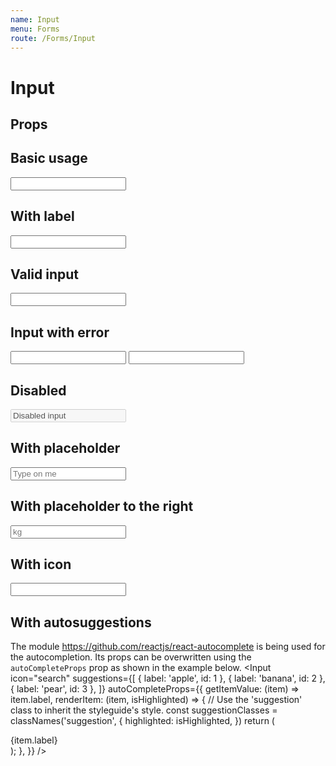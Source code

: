 ```yaml
---
name: Input
menu: Forms
route: /Forms/Input
---
```



# Input

## Props
<PropsTable of={Input} />

## Basic usage
<Playground wrapper={Wrapper}>
  <Input />
</Playground>

## With label
<Playground wrapper={Wrapper}>
  <Input label="Input with label" />
</Playground>

## Valid input
<Playground wrapper={Wrapper}>
  <Input touched={true} isValid={true} />
</Playground>

## Input with error
<Playground wrapper={Wrapper}>
  <Input touched={true} isValid={false} />
</Playground>

<Playground wrapper={Wrapper}>
  <Input touched={true} error="Oops. You messed up." />
</Playground>

## Disabled
<Playground wrapper={Wrapper}>
  <Input disabled value="Disabled input" />
</Playground>

## With placeholder
<Playground wrapper={Wrapper}>
  <Input placeholder="Type on me" />
</Playground>

## With placeholder to the right
<Playground wrapper={Wrapper}>
  <Input placeholder="kg" placeholderRight />
</Playground>

## With icon
<Playground wrapper={Wrapper}>
  <Input icon="search" />
</Playground>

## With autosuggestions
The module https://github.com/reactjs/react-autocomplete is being used for the
autocompletion. Its props can be overwritten using the `autoCompleteProps` prop
as shown in the example below.
<Playground wrapper={Wrapper}>
  <Input
    icon="search"
    suggestions={[
      { label: 'apple',  id: 1 },
      { label: 'banana', id: 2 },
      { label: 'pear',   id: 3 },
    ]}
    autoCompleteProps={{
      getItemValue: (item) => item.label,
      renderItem: (item, isHighlighted) => {
        // Use the 'suggestion' class to inherit the styleguide's style.
        const suggestionClasses = classNames('suggestion', {
          highlighted: isHighlighted,
        })
        return (
          <div className={suggestionClasses} key={item.id}>
            {item.label}
          </div>
        );
      },
    }}
  />
  <br/>
  <br/>
  <br/>
  <br/>
  <br/>
</Playground>
